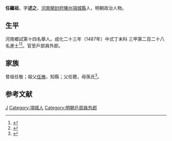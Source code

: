 {{明清人物信息框
| 姓名 = 任繼祖
| 原名 =
| 圖片名稱= 
| 圖片大小 =
| 圖片說明 = 
| 最高職務 = 戶部員外郎
| 國家 = 大明 
| 爵位 =
| 籍貫 = [[河南|河南]][[開封府|開封府]][[陳州|陳州]][[項城縣|項城縣]]
| 族裔 = 
| 字號 = 字述之
| 諡號 =
| 出生日期 = 五月初十日
| 出生地點 =
| 逝世日期 = 卒年不詳 
| 逝世地點 =
| 墓葬 =
| 配偶 = 閻氏
| 親屬 = 祖 [[任脩|任脩]]
| 出身 =
* 成化二十三年丁未科同進士出身
| 經歷 =
| 著作 =  
}}
'''任繼祖'''{{BD|1454年||？年||R}}，字'''述之'''，[[河南|河南]][[開封府|開封府]][[陳州|陳州]][[項城縣|項城縣]]人，明朝政治人物。

== 生平 ==
河南鄉試第十四名舉人。成化二十三年（1487年）中式丁未科<!---會試第二百四十名--->三甲第二百二十八名進士<ref>{{Cite book|title=《[[皇明贡举考|皇明贡举考]]》卷五|last=（明）[[张朝瑞|张朝瑞]]|first=|publisher=《续修四库全书》史部第828册|year=|isbn=|location=|pages=}}</ref><ref>{{Cite book|title=贡举志五种 上|last=鲁小俊，江俊伟著|first=|publisher=武汉：武汉大学出版社|year=2009|isbn=978-7-307-07043-1|location=|pages=256-258}}</ref>。官至戶部員外郎。

== 家族 ==
曾祖任敬；祖父[[任脩|任脩]]，知縣；父任聰，母孫氏<ref>{{Cite book|title=天一阁藏明代科举录选刊 登科录 点校本|last=龚延明主编|first=|publisher=宁波出版社|year=2016|isbn=978-7-5526-2320-8|location=宁波|pages=|quote=《天一閣藏明代科舉錄選刊.登科錄》之《成化二十三年進士登科錄》}}</ref>。

==参考文献==
{{reflist}}

{{成化二十三年丁未科殿試金榜}}

{{Authority control}}

{{DEFAULTSORT:Ren任}}
[[Category:任姓|J]]
[[Category:項城人|Category:項城人]]
[[Category:明朝戶部員外郎|Category:明朝戶部員外郎]]